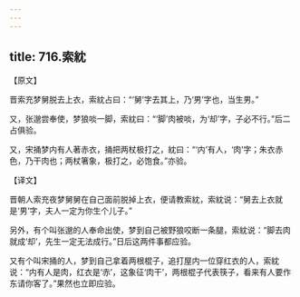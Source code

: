 ```yaml
---
---
---
```

title: 716.索紞
---



【原文】

晋索充梦舅脱去上衣，索紞占曰：“‘舅’字去其上，乃‘男’字也，当生男。”

又，张邈尝奉使，梦狼啖一脚，索紞曰：“‘脚’肉被啖，为‘却’字，子必不行。”后二占俱验。

又，宋捅梦内有人著赤衣，捅把两杖极打之，紞曰：“‘内’有人，‘肉’字；朱衣赤色，乃干肉也；两杖箸象，极打之，必饱食。”亦验。

【译文】

晋朝人索充夜梦舅舅在自己面前脱掉上衣，便请教索紞，索紞说：“舅去上衣就是‘男’字，夫人一定为你生个儿子。”

另外，有个叫张邈的人奉命出使，梦到自己被野狼咬断一条腿，索紞说：“脚去肉就成‘却’，先生一定无法成行。”日后这两件事都应验。

又有个叫宋捅的人，梦到自己拿着两根棍子，追打屋内一位穿红衣的人，索紞说：“内有人是肉，红衣是‘赤’，这象征‘肉干’，两根棍子代表筷子，看来有人要作东请你客了。”果然也立即应验。